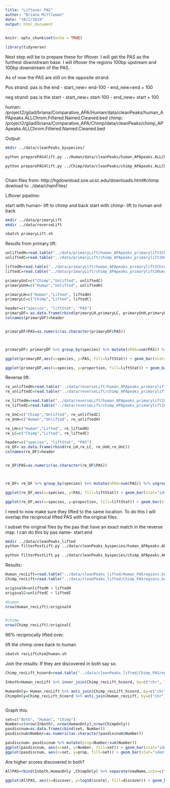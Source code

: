```yaml
---
title: "Liftover PAS"
author: "Briana Mittleman"
date: "10/1/2019"
output: html_document
---
```


```r
knitr::opts_chunk$set(echo = TRUE)
```


```r
library(tidyverse)

```

Next step will be to prepare these for liftover. I will get the PAS as the furthest downstream base. I will liftover the regions 100bp upstream and 100bp downstream of the PAS.


As of now the PAS are still on the opposite strand. 

Pos strand: pas is the end
  - start_new= end-100
  - end_new=end + 100
  
neg strand: pas is the start
  - start_new= start-100
  - end_new= start + 100

human: /project2/gilad/briana/Comparative_APA/Human/data/cleanPeaks/human_APApeaks.ALLChrom.Filtered.Named.Cleaned.bed
chimp: /project2/gilad/briana/Comparative_APA/Chimp/data/cleanPeaks/chimp_APApeaks.ALLChrom.Filtered.Named.Cleaned.bed

Output:

```bash
mkdir ../data/cleanPeaks_byspecies/

python preparePAS4lift.py ../Human/data/cleanPeaks/human_APApeaks.ALLChrom.Filtered.Named.Cleaned.bed ../data/cleanPeaks_byspecies/human_APApeaks.ALLChrom.Filtered.Named.Cleaned_100bpreg.bed

python preparePAS4lift.py ../Chimp/data/cleanPeaks/chimp_APApeaks.ALLChrom.Filtered.Named.Cleaned.bed ../data/cleanPeaks_byspecies/chimp_APApeaks.ALLChrom.Filtered.Named.Cleaned_100bpreg.bed



```


Chain files from:
http://hgdownload.soe.ucsc.edu/downloads.html#chimp dowload to ../data/chainFiles/


Liftover pipeline:

start with human- lift to chimp and back
start with chimp- lift to human and back 

```bash
mkdir ../data/primaryLift
mkdir ../data/reverseLift

sbatch primaryLift.sh
```


Results from primary lift:  

```r
unliftedH=read.table("../data/primaryLift/human_APApeaks_primarylift2Chimp_UNLIFTED.bed",stringsAsFactors = F) %>% nrow()
unliftedC=read.table("../data/primaryLift/chimp_APApeaks_primarylift2Human_UNLIFTED.bed",stringsAsFactors = F) %>% nrow()

liftedH=read.table("../data/primaryLift/human_APApeaks_primarylift2Chimp.bed",stringsAsFactors = F) %>% nrow()
liftedC=read.table("../data/primaryLift/chimp_APApeaks_primarylift2Human.bed",stringsAsFactors = F) %>% nrow()

primaryUnC=c("Chimp","Unlifted", unliftedC)
primaryUnH=c("Human","Unlifted", unliftedH)

primaryLH=c("Human","Lifted", liftedH)
primaryLC=c("Chimp","Lifted", liftedC)

header=c("species", "liftStat", "PAS")
primaryDF= as.data.frame(rbind(primaryLH,primaryLC, primaryUnH,primaryUnC)) 
colnames(primaryDF)=header


primaryDF$PAS=as.numeric(as.character(primaryDF$PAS)) 



primaryDF= primaryDF %>% group_by(species) %>% mutate(nPAS=sum(PAS)) %>% ungroup() %>% mutate(proportion=PAS/nPAS)

```



```r
ggplot(primaryDF,aes(x=species, y=PAS, fill=liftStat)) + geom_bar(stat="identity",position = "dodge") + scale_fill_brewer(palette = "Dark2") + labs(title="Primary Liftover Results")
```

```r
ggplot(primaryDF,aes(x=species, y=proportion, fill=liftStat)) + geom_bar(stat="identity",position = "dodge") + scale_fill_brewer(palette = "Dark2") + labs(title="Primary Liftover Results")
```


Reverse lift:  

```r
re_unliftedH=read.table("../data/reverseLift/human_APApeaks_primarylift2Human_rev2Human_UNLIFTED.bed",stringsAsFactors = F) %>% nrow()
re_unliftedC=read.table("../data/reverseLift/chimp_APApeaks_primarylift2Human_rev2Chimp_UNLIFTED.bed",stringsAsFactors = F) %>% nrow()

re_liftedH=read.table("../data/reverseLift/human_APApeaks_primarylift2Chimp_rev2Human.bed",stringsAsFactors = F) %>% nrow()
re_liftedC=read.table("../data/reverseLift/chimp_APApeaks_primarylift2Human_rev2Chimp.bed",stringsAsFactors = F) %>% nrow()

re_UnC=c("Chimp","Unlifted", re_unliftedC)
re_UnH=c("Human","Unlifted", re_unliftedH)

re_LH=c("Human","Lifted", re_liftedH)
re_LC=c("Chimp","Lifted", re_liftedC)

header=c("species", "liftStat", "PAS")
re_DF= as.data.frame(rbind(re_LH,re_LC, re_UnH,re_UnC)) 
colnames(re_DF)=header


re_DF$PAS=as.numeric(as.character(re_DF$PAS)) 



re_DF= re_DF %>% group_by(species) %>% mutate(nPAS=sum(PAS)) %>% ungroup() %>% mutate(proportion=PAS/nPAS)

```


```r
ggplot(re_DF,aes(x=species, y=PAS, fill=liftStat)) + geom_bar(stat="identity",position = "dodge") + scale_fill_brewer(palette = "Dark2") + labs(title="Reverse Liftover Results")
```

```r
ggplot(re_DF,aes(x=species, y=proportion, fill=liftStat)) + geom_bar(stat="identity",position = "dodge") + scale_fill_brewer(palette = "Dark2")+ labs(title="Reverse Liftover Results")
```

I need to now make sure they lifted to the same location. To do this I will overlap the reciprocal lifted PAS with the original files.  

I subset the original files by the pas that have an exact match in the reverse map. I can do this by pas name- start:end  

```bash
mkdir ../data/cleanPeaks_lifted
python filterPostLift.py ../data/cleanPeaks_byspecies/human_APApeaks.ALLChrom.Filtered.Named.Cleaned_100bpreg.bed ../data/reverseLift/human_APApeaks_primarylift2Chimp_rev2Human.bed ../data/cleanPeaks_lifted/Human_PASregions.bed

python filterPostLift.py ../data/cleanPeaks_byspecies/chimp_APApeaks.ALLChrom.Filtered.Named.Cleaned_100bpreg.bed  ../data/reverseLift/chimp_APApeaks_primarylift2Human_rev2Chimp.bed ../data/cleanPeaks_lifted/Chimp_PASregions.bed
```


Results: 

```r
Human_recLift=read.table("../data/cleanPeaks_lifted/Human_PASregions.bed",stringsAsFactors = F, col.names = c("chr", "start","end", "name", "score", "strand")) 
Chimp_recLift=read.table("../data/cleanPeaks_lifted/Chimp_PASregions.bed",stringsAsFactors = F,col.names = c("chr", "start","end", "name", "score", "strand"))

originalH=unliftedH + liftedH
originalC=unliftedC + liftedC

#human
nrow(Human_recLift)/originalH


#chimp 
nrow(Chimp_recLift)/originalC
```


96% reciprocally lifted over. 

lift the chimp ones back to human

```bash
sbatch recLiftchim2human.sh
```


Join the results: If they are discovered in both say so. 

```r
Chimp_recLift_hcoord=read.table("../data/cleanPeaks_lifted/Chimp_PASregions_humanCoord.bed",stringsAsFactors = F,col.names = c("chr", "start","end", "name", "score", "strand"))

Inboth=Human_recLift %>% inner_join(Chimp_recLift_hcoord, by=c("chr", "start", "end")) %>% mutate(discover="Both", newName=paste(name.x,discover,sep=":"),meanscore=((score.x+score.y)/2)) %>% select(chr, start,end, newName, meanscore, strand.x) %>% dplyr::rename("score"=meanscore, "strand"=strand.x)

HumanOnly= Human_recLift %>% anti_join(Chimp_recLift_hcoord, by=c("chr", "start", "end"))  %>% mutate(discover="Human",newName=paste(name,discover,sep=":")) %>% select(chr, start,end, newName, score, strand)
ChimpOnly=Chimp_recLift_hcoord %>% anti_join(Human_recLift, by=c("chr", "start", "end")) %>% mutate(discover="Chimp",newName=paste(name,discover,sep=":")) %>% select(chr, start,end, newName, score, strand)



```


Graph this:

```r

set=c("Both", "Human", "Chimp")
Number=c(nrow(Inboth), nrow(HumanOnly),nrow(ChimpOnly))
pasdiscnum=as.data.frame(cbind(set, Number))
pasdiscnum$Number=as.numeric(as.character(pasdiscnum$Number))

pasdiscnum= pasdiscnum %>% mutate(prop=Number/sum(Number))
ggplot(pasdiscnum, aes(x=set, y=Number, fill=set)) + geom_bar(stat="identity")+ scale_fill_brewer(palette = "Dark2")+ labs(y="Number of PAS", x="Discovery Set")
ggplot(pasdiscnum, aes(x=set, y=prop, fill=set)) + geom_bar(stat="identity")+ scale_fill_brewer(palette = "Dark2") + labs(y="Proportion of PAS", x="Discovery Set")

```


Are higher scores discovered in both? 

```r
AllPAS=rbind(Inboth,HumanOnly ,ChimpOnly) %>% separate(newName,into=c("name", "discover"))
```


```r
ggplot(AllPAS, aes(x=discover, y=log10(score), fill=discover)) + geom_boxplot() + scale_fill_brewer(palette = "Dark2") + labs(y="log10(Mean Read count)", title="PAS mean reads by Species of discovery")
```



